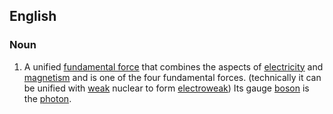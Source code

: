 ==English==
===Noun===
#A unified [[fundamental force]] that combines the aspects of [[electricity]] and [[magnetism]] and is one of the four fundamental forces.  (technically it can be unified with [[weak]] nuclear to form [[electroweak]])  Its gauge [[boson]] is the [[photon]].